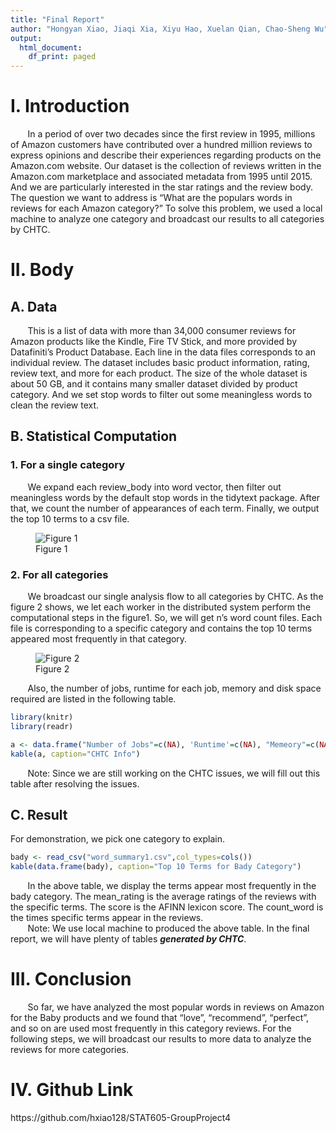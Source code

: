 ```yaml
---
title: "Final Report"
author: "Hongyan Xiao, Jiaqi Xia, Xiyu Hao, Xuelan Qian, Chao-Sheng Wu"
output:
  html_document:
    df_print: paged
---
```


# I. Introduction
|        In a period of over two decades since the first review in 1995, millions of Amazon customers have contributed over a hundred million reviews to express opinions and describe their experiences regarding products on the Amazon.com website. Our dataset is the collection of reviews written in the Amazon.com marketplace and associated metadata from 1995 until 2015. And we are particularly interested in the star ratings and the review body. The question we want to address is “What are the populars words in reviews for each Amazon category?” To solve this problem, we used a local machine to analyze one category and broadcast our results to all categories by CHTC. 

# II. Body
## A. Data
|        This is a list of data with more than 34,000 consumer reviews for Amazon products like the Kindle, Fire TV Stick, and more provided by Datafiniti's Product Database. Each line in the data files corresponds to an individual review. The dataset includes basic product information, rating, review text, and more for each product. The size of the whole dataset is about 50 GB, and it contains many smaller dataset divided by product category. And we set stop words to filter out some meaningless words to clean the review text.

## B. Statistical Computation
### 1. For a single category
|        We expand each review_body into word vector, then filter out meaningless words by the default stop words in the tidytext package. After that, we count the number of appearances of each term. Finally, we output the top 10 terms to a csv file.

![Figure 1](single_flow.jpg)

### 2. For all categories
|        We broadcast our single analysis flow to all categories by CHTC. As the figure 2 shows, we let each worker in the distributed system perform the computational steps in the figure1. So, we will get n’s word count files. Each file is corresponding to a specific category and contains the top 10 terms appeared most frequently in that category. 

![Figure 2](distributed_flow.jpg)

|        Also, the number of jobs, runtime for each job, memory and disk space required are listed in the following table.

```r
library(knitr)
library(readr)
```

```r
a <- data.frame("Number of Jobs"=c(NA), 'Runtime'=c(NA), "Memeory"=c(NA), "Disk Space"=c(NA))
kable(a, caption="CHTC Info")
```


|        Note: Since we are still working on the CHTC issues, we will fill out this table after resolving the issues. 

## C. Result
For demonstration, we pick one category to explain.
```r
bady <- read_csv("word_summary1.csv",col_types=cols())
kable(data.frame(bady), caption="Top 10 Terms for Bady Category")
```


|        In the above table, we display the terms appear most frequently in the bady category. The mean_rating is the average ratings of the reviews with the specific terms. The score is the  AFINN lexicon score. The count_word is the times specific terms appear in the reviews.     
	
|        Note: We use local machine to produced the above table. In the final report, we will have plenty of tables ***generated by CHTC***. 
# III. Conclusion
|        So far, we have analyzed the most popular words in reviews on Amazon for the Baby products and we found that “love”, “recommend”, “perfect”, and so on are used most frequently in this category reviews. For the following steps, we will broadcast our results to more data to analyze the reviews for more categories.

# IV. Github Link
https://github.com/hxiao128/STAT605-GroupProject4  
